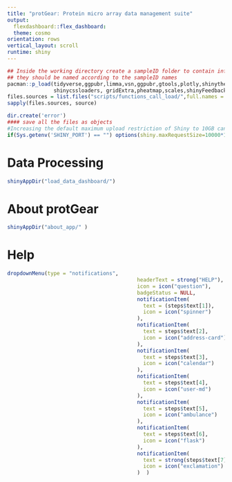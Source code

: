 ```yaml
---
title: "protGear: Protein micro array data management suite"
output:
  flexdashboard::flex_dashboard:
  theme: cosmo
orientation: rows
vertical_layout: scroll
runtime: shiny
---
```



```r
## Inside the working directory create a sampleID folder to contain information of the sampleID's
## they should be named according to the sampleID names
pacman::p_load(tidyverse,ggpubr,limma,vsn,ggpubr,gtools,plotly,shinythemes,shinyjs,shinyWidgets,GGally ,DT,
               shinycssloaders, gridExtra,pheatmap,scales,shinyFeedback,shinyalert, data.table,stringr)
files.sources = list.files("scripts/functions_call_load/",full.names = T)
sapply(files.sources, source)

dir.create('error')
#### save all the files as objects
#Increasing the default maximum upload restriction of Shiny to 10GB can add to globaly
if(Sys.getenv('SHINY_PORT') == "") options(shiny.maxRequestSize=10000*1024^2)
```


Data Processing {data-width=300}
======

```r


shinyAppDir("load_data_dashboard/")
```



About protGear {data-width=300}
======

```r
shinyAppDir("about_app/" )
```


Help 
======

```r
dropdownMenu(type = "notifications", 
                                          headerText = strong("HELP"), 
                                          icon = icon("question"), 
                                          badgeStatus = NULL,
                                          notificationItem(
                                            text = (steps$text[1]),
                                            icon = icon("spinner")
                                          ),
                                          notificationItem(
                                            text = steps$text[2],
                                            icon = icon("address-card")
                                          ),
                                          notificationItem(
                                            text = steps$text[3],
                                            icon = icon("calendar")
                                          ),
                                          notificationItem(
                                            text = steps$text[4],
                                            icon = icon("user-md")
                                          ),
                                          notificationItem(
                                            text = steps$text[5],
                                            icon = icon("ambulance")
                                          ),
                                          notificationItem(
                                            text = steps$text[6],
                                            icon = icon("flask")
                                          ),
                                          notificationItem(
                                            text = strong(steps$text[7]),
                                            icon = icon("exclamation")
                                          )  )
```


<!-- CV Calculation   {data-width=300} -->
<!-- ====== -->

<!-- ```{r} -->

<!-- #shinyAppDir("load_data_dashboard/" ) -->

<!-- ``` -->



<!-- Batch Correction   {data-width=300} -->
<!-- ====== -->


<!-- Normalization    {data-width=300} -->
<!-- ====== -->
